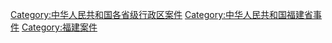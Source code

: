 [[Category:中华人民共和国各省级行政区案件|Category:中华人民共和国各省级行政区案件]]
[[Category:中华人民共和国福建省事件|Category:中华人民共和国福建省事件]]
[[Category:福建案件|Category:福建案件]]